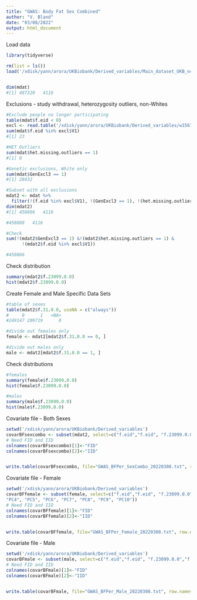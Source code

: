 ---
title: "GWAS: Body Fat Sex Combined"
author: "V. Bland"
date: "03/08/2022"
output: html_document
---

Load data
```{r}
library(tidyverse)
```
```{r}
rm(list = ls())
load('/xdisk/yann/arora/UKBiobank/Derived_variables/Main_dataset_UKB_n487320_derived variables_20191014_mdat.rda')


dim(mdat)
#[1] 487320   4116
```

Exclusions - study withdrawal, heterozygosity outliers, non-Whites
```{r}
#Exclude people no longer participating
table(mdat$f.eid < 0)
excl <- read.table('/xdisk/yann/arora/UKBiobank/Derived_variables/w15678_20200204.csv', header=F)
sum(mdat$f.eid %in% excl$V1) 
#[1] 23

#HET Outliers
sum(mdat$het.missing.outliers == 1)
#[1] 0

#Genetic exclusions, White only
sum(mdat$GenExcl3 == 1)
#[1] 28432

#Subset with all exclusions
mdat2 <- mdat %>%
  filter(!(f.eid %in% excl$V1), !(GenExcl3 == 1), !(het.missing.outliers == 1))
dim(mdat2)
#[1] 458866   4116

#458888   4116

#Check
sum(!(mdat2$GenExcl3 == 1) &!(mdat2$het.missing.outliers == 1) &
      !(mdat2$f.eid %in% excl$V1)) 

#458866
```

Check distribution
```{R}
summary(mdat2$f.23099.0.0)
hist(mdat2$f.23099.0.0)
```

Create Female and Male Specific Data Sets
```{R}
#table of sexes
table(mdat2$f.31.0.0, useNA = c("always"))
#     0      1   <NA> 
#249147 209719      0 

#divide out females only
female <- mdat2[mdat2$f.31.0.0 == 0, ]

#divide out males only
male <- mdat2[mdat2$f.31.0.0 == 1, ]
```

Check distributions
```{R}
#females
summary(female$f.23099.0.0)
hist(female$f.23099.0.0)

#males
summary(male$f.23099.0.0)
hist(male$f.23099.0.0)
```

Covariate file - Both Sexes
```{r}
setwd('/xdisk/yann/arora/UKBiobank/Derived_variables')
covarBFsexcombo <- subset(mdat2, select=c("f.eid","f.eid", "f.23099.0.0", "f.31.0.0", "f.54.0.0", "chip", "Age_v0", "Age_sq","PC1", "PC2", "PC3","PC4", "PC5", "PC6", "PC7", "PC8", "PC9", "PC10"))
# Need FID and IID
colnames(covarBFsexcombo)[1]<-"FID"
colnames(covarBFsexcombo)[2]<-"IID"


write.table(covarBFsexcombo, file="GWAS_BFPer_SexCombo_20220308.txt", row.names = F, quote = F)
```

Covariate file - Female
```{r}
setwd('/xdisk/yann/arora/UKBiobank/Derived_variables')
covarBFfemale <- subset(female, select=c("f.eid","f.eid", "f.23099.0.0","f.54.0.0", "chip", "Age_v0", "Age_sq","PC1", "PC2", "PC3",
"PC4", "PC5", "PC6", "PC7", "PC8", "PC9", "PC10"))
# Need FID and IID
colnames(covarBFfemale)[1]<-"FID"
colnames(covarBFfemale)[2]<-"IID"


write.table(covarBFfemale, file="GWAS_BFPer_Female_20220308.txt", row.names = F, quote = F)
```

Covariate file - Male
```{r}
setwd('/xdisk/yann/arora/UKBiobank/Derived_variables')
covarBFmale <- subset(male, select=c("f.eid","f.eid", "f.23099.0.0","f.54.0.0", "chip", "Age_v0", "Age_sq","PC1", "PC2", "PC3","PC4", "PC5", "PC6", "PC7", "PC8", "PC9", "PC10"))
# Need FID and IID
colnames(covarBFmale)[1]<-"FID"
colnames(covarBFmale)[2]<-"IID"


write.table(covarBFmale, file="GWAS_BFPer_Male_20220308.txt", row.names = F, quote = F)
```
